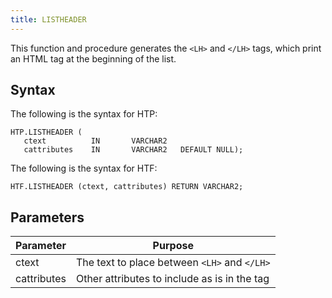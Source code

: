 ```yaml
---
title: LISTHEADER
---
```


This function and procedure generates the `<LH>` and `</LH>` tags, which print an HTML tag at the beginning of the list.

## Syntax

The following is the syntax for HTP:

```
HTP.LISTHEADER (
   ctext          IN       VARCHAR2
   cattributes    IN       VARCHAR2   DEFAULT NULL);
```

The following is the syntax for HTF:

```
HTF.LISTHEADER (ctext, cattributes) RETURN VARCHAR2;
```

## Parameters

| Parameter | Purpose  |
| --------- | -------- |
| ctext | The text to place between `<LH>` and `</LH>` |
| cattributes | Other attributes to include as is in the tag |
